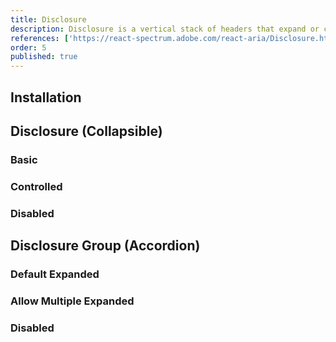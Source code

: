 ```yaml
---
title: Disclosure
description: Disclosure is a vertical stack of headers that expand or collapse to show or hide content, providing an organized, user-friendly way to manage information.
references: ['https://react-spectrum.adobe.com/react-aria/Disclosure.html#props','https://react-spectrum.adobe.com/react-aria/DisclosureGroup.html#props']
order: 5
published: true
---
```


## Installation
<Install component='disclosure' />

## Disclosure (Collapsible)

### Basic
<Demo component='collections/collapsible/collapsible-demo' />

### Controlled
<Demo component='collections/collapsible/collapsible-controlled-demo' />

### Disabled
<Demo component='collections/collapsible/collapsible-disabled-demo' />

## Disclosure Group (Accordion)
<Demo className='flex-1' component='collections/accordion/accordion-demo' />

### Default Expanded
<Demo component='collections/accordion/accordion-default-expand-demo' />

### Allow Multiple Expanded
<Demo component='collections/accordion/accordion-allow-multiple-expand-demo' />

### Disabled
<Demo component='collections/accordion/accordion-disabled-demo' />
